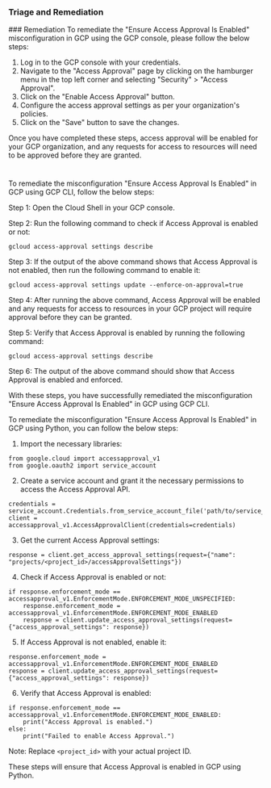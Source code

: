 
### Triage and Remediation
<Tabs>
<Tab title='Remediation'>
### Remediation

<AccordionGroup>
<Accordion title='Using Console' defaultOpen='true'>
To remediate the "Ensure Access Approval Is Enabled" misconfiguration in GCP using the GCP console, please follow the below steps:

1. Log in to the GCP console with your credentials.
2. Navigate to the "Access Approval" page by clicking on the hamburger menu in the top left corner and selecting "Security" > "Access Approval".
3. Click on the "Enable Access Approval" button.
4. Configure the access approval settings as per your organization's policies.
5. Click on the "Save" button to save the changes.

Once you have completed these steps, access approval will be enabled for your GCP organization, and any requests for access to resources will need to be approved before they are granted.

#
</Accordion>

<Accordion title='Using CLI'>
To remediate the misconfiguration "Ensure Access Approval Is Enabled" in GCP using GCP CLI, follow the below steps:

Step 1: Open the Cloud Shell in your GCP console.

Step 2: Run the following command to check if Access Approval is enabled or not:

```
gcloud access-approval settings describe
```

Step 3: If the output of the above command shows that Access Approval is not enabled, then run the following command to enable it:

```
gcloud access-approval settings update --enforce-on-approval=true
```

Step 4: After running the above command, Access Approval will be enabled and any requests for access to resources in your GCP project will require approval before they can be granted.

Step 5: Verify that Access Approval is enabled by running the following command:

```
gcloud access-approval settings describe
```

Step 6: The output of the above command should show that Access Approval is enabled and enforced.

With these steps, you have successfully remediated the misconfiguration "Ensure Access Approval Is Enabled" in GCP using GCP CLI.
</Accordion>

<Accordion title='Using Python'>
To remediate the misconfiguration "Ensure Access Approval Is Enabled" in GCP using Python, you can follow the below steps:

1. Import the necessary libraries:

```
from google.cloud import accessapproval_v1
from google.oauth2 import service_account
```

2. Create a service account and grant it the necessary permissions to access the Access Approval API.

```
credentials = service_account.Credentials.from_service_account_file('path/to/service_account.json')
client = accessapproval_v1.AccessApprovalClient(credentials=credentials)
```

3. Get the current Access Approval settings:

```
response = client.get_access_approval_settings(request={"name": "projects/<project_id>/accessApprovalSettings"})
```

4. Check if Access Approval is enabled or not:

```
if response.enforcement_mode == accessapproval_v1.EnforcementMode.ENFORCEMENT_MODE_UNSPECIFIED:
    response.enforcement_mode = accessapproval_v1.EnforcementMode.ENFORCEMENT_MODE_ENABLED
    response = client.update_access_approval_settings(request={"access_approval_settings": response})
```

5. If Access Approval is not enabled, enable it:

```
response.enforcement_mode = accessapproval_v1.EnforcementMode.ENFORCEMENT_MODE_ENABLED
response = client.update_access_approval_settings(request={"access_approval_settings": response})
```

6. Verify that Access Approval is enabled:

```
if response.enforcement_mode == accessapproval_v1.EnforcementMode.ENFORCEMENT_MODE_ENABLED:
    print("Access Approval is enabled.")
else:
    print("Failed to enable Access Approval.")
```

Note: Replace `<project_id>` with your actual project ID.

These steps will ensure that Access Approval is enabled in GCP using Python.
</Accordion>

</AccordionGroup>
</Tab>
</Tabs>
